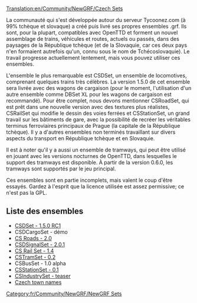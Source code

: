 [[Translation:en/Community/NewGRF/Czech Sets]]


{{fr/Community/NewGRF/Infobox NewGRF|nomEnsemble= CSDSet, CSRoadSet, CSDSignalSet,CSTramSet, CSBusSet, CSStationSet, CSIndustrySet
|captureEcran= 
|artiste= Darkwalker, Greyfur, Marek, MiJ, Pedro_Zawislak, Peva(Hydrolog), Pnaky, Přebral et d'autres contributeurs
|codeur= Laura, Minime, Pedro_Zawislak, ufoun et d'autres contributeurs
|focus= fr/Community/NewGRF/Addons Changement complet
|homepage=ttd.tycoonez.com/?id=16 (anglais)
|homepagename= Tycoonez.com:munity >> TTD >> Notre travail
|copyright= sous licence
}}
La communauté qui s'est développée autour du serveur Tycoonez.com (à 99% tchèque et slovaque) a créé puis livré ses propres ensembles .grf. Ils sont, pour la plupart, compatibles avec OpenTTD et forment un nouvel assemblage de trains, véhicules et routes, actuels ou passés, dans des paysages de la République tchèque (et de la Slovaquie, car ces deux pays n'en formaient autrefois qu'un, connu sous le nom de Tchécoslovaquie). Le travail progresse actuellement lentement, mais vous pouvez utiliser ces ensembles.

L'ensemble le plus remarquable est CSDSet, un ensemble de locomotives, comprenant quelques trains très célèbres. La version 1.5.0 de cet ensemble sera livrée avec des wagons de cargaison (pour le moment, l'utilisation d'un autre ensemble comme DBSet XL pour les wagons de cargaison est recommandé). Pour être complet, nous devons mentionner CSRoadSet, qui est prêt dans une nouvelle version avec des textures plus réalistes, CSRailSet qui modifie le dessin des voies ferrées et CSStationSet, un grand travail sur les bâtiments de gare, avec la possibilité de recréer les véritables terminus ferroviaires principaux de Prague (la capitale de la République tchèque). Il y a d'autres ensembles non terminés travaillant sur divers aspects du transport en République tchèque et en Slovaquie.

Il est à noter qu'il y a aussi un ensemble de tramways, qui peut être utilisé en jouant avec les versions nocturnes de OpenTTD, dans lesquelles le support des tramways est disponible. À partir de la version 0.6.0, les tramways sont supportés par le jeu principal.

Ces ensembles sont en partie incomplets, mais valent le coup d'être essayés. Gardez à l'esprit que la licence utilisée est assez permissive; ce n'est pas la GPL.

== Liste des ensembles ==
*[http://ttd.tycoonez.com/?id=151 CSDSet - 1.5.0 RC1]
*CSDCargoSet - démo
*[http://ttd.tycoonez.com/?id=161 CS Roads - 2.0]
*[http://ttd.tycoonez.com/?id=41 CSDSignalSet - 2.0.1] 
*[http://ttd.tycoonez.com/?id=100 CS Rail Set - 1.4]
*[http://ttd.tycoonez.com/?id=120 CSTramSet - 0.2]
*CSBusSet - 1.0 alpha
*[http://ttd.tycoonez.com/?id=152&lang=cs CSStationSet - 0.1]
*[http://ttd.tycoonez.com/?id=73 CSIndustrySet - teaser]
*[http://ttd.tycoonez.com/?id=101&lang=cs Czech town names]

[[Category:fr/Community/NewGRF/NewGRF Sets]]